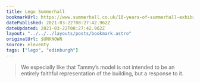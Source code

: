 ```yaml
---
title: Lego Summerhall
bookmarkUrl: https://www.summerhall.co.uk/10-years-of-summerhall-exhibition/tammy-watchorn/
datePublished: 2021-03-22T08:27:42.962Z
dateUpdated: 2021-03-22T08:27:42.962Z
layout: "../../../layouts/posts/bookmark.astro"
originalUrl: $UNKNOWN
source: eleventy
tags: ["lego", "edinburgh"]
---
```


> We especially like that Tammy’s model is not intended to be an entirely faithful representation of the building, but a response to it.
